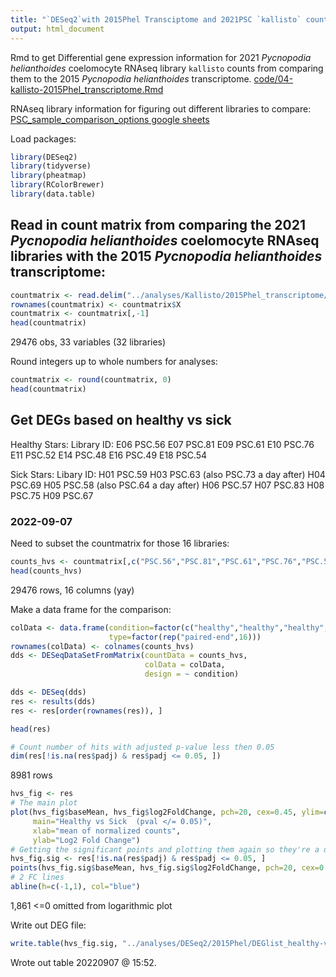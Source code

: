 ```yaml
---
title: "`DESeq2`with 2015Phel Transciptome and 2021PSC `kallisto` counts"
output: html_document
---
```


Rmd to get Differential gene expression information for 2021 _Pycnopodia helianthoides_ coelomocyte RNAseq library `kallisto` counts from comparing them to the 2015 _Pycnopodia helianthoides_ transcriptome.     [code/04-kallisto-2015Phel_transcriptome.Rmd](https://github.com/grace-ac/project_pycno/blob/main/code/04-kallisto-2015Phel_transcriptome.Rmd)

RNAseq library information for figuring out different libraries to compare: [PSC_sample_comparison_options google sheets](https://docs.google.com/spreadsheets/d/1LtIQ-VBCQNi1jJCGmf7DlA4f8Y410-CxwM1z6l-EjIY/edit#gid=0)

Load packages:
```r
library(DESeq2)
library(tidyverse)
library(pheatmap)
library(RColorBrewer)
library(data.table)
```


## Read in count matrix from comparing the 2021 _Pycnopodia helianthoides_ coelomocyte RNAseq libraries with the 2015 _Pycnopodia helianthoides_ transcriptome:  
```r
countmatrix <- read.delim("../analyses/Kallisto/2015Phel_transcriptome/kallisto-20220824_2015.isoform.counts.matrix", header = TRUE, sep = '\t')
rownames(countmatrix) <- countmatrix$X
countmatrix <- countmatrix[,-1]
head(countmatrix)
```
29476 obs, 33 variables (32 libraries)

Round integers up to whole numbers for analyses:    
```r
countmatrix <- round(countmatrix, 0)
head(countmatrix)
```

## Get DEGs based on healthy vs sick
Healthy Stars:   Library ID:
E06                 PSC.56
E07                 PSC.81
E09                 PSC.61
E10                 PSC.76
E11                 PSC.52
E14                 PSC.48
E16                 PSC.49
E18                 PSC.54

Sick Stars:       Libary ID:
H01                 PSC.59
H03                 PSC.63 (also PSC.73 a day after)
H04                 PSC.69
H05                 PSC.58 (also PSC.64 a day after)
H06                 PSC.57
H07                 PSC.83
H08                 PSC.75
H09                 PSC.67

### 2022-09-07    
Need to subset the countmatrix for those 16 libraries:    
```r
counts_hvs <- countmatrix[,c("PSC.56","PSC.81","PSC.61","PSC.76","PSC.52","PSC.48","PSC.49","PSC.54","PSC.59","PSC.63","PSC.69","PSC.58","PSC.57","PSC.83","PSC.75","PSC.67")]
head(counts_hvs)
```
29476 rows, 16 columns (yay)


Make a data frame for the comparison: 
```r
colData <- data.frame(condition=factor(c("healthy","healthy","healthy","healthy","healthy","healthy","healthy","healthy","sick","sick","sick","sick","sick","sick","sick","sick")),
                      type=factor(rep("paired-end",16)))
rownames(colData) <- colnames(counts_hvs)
dds <- DESeqDataSetFromMatrix(countData = counts_hvs,
                              colData = colData,
                              design = ~ condition)
```

```r
dds <- DESeq(dds)
res <- results(dds)
res <- res[order(rownames(res)), ]
```

```r
head(res)
```

```r
# Count number of hits with adjusted p-value less then 0.05
dim(res[!is.na(res$padj) & res$padj <= 0.05, ])
```
8981 rows 

```r
hvs_fig <- res
# The main plot
plot(hvs_fig$baseMean, hvs_fig$log2FoldChange, pch=20, cex=0.45, ylim=c(-15, 15), log="x", col="darkgray",
     main="Healthy vs Sick  (pval </= 0.05)",
     xlab="mean of normalized counts",
     ylab="Log2 Fold Change")
# Getting the significant points and plotting them again so they're a different color
hvs_fig.sig <- res[!is.na(res$padj) & res$padj <= 0.05, ]
points(hvs_fig.sig$baseMean, hvs_fig.sig$log2FoldChange, pch=20, cex=0.45, col="red")
# 2 FC lines
abline(h=c(-1,1), col="blue")
```
1,861 <=0 omitted from logarithmic plot

Write out DEG file: 
```r
write.table(hvs_fig.sig, "../analyses/DESeq2/2015Phel/DEGlist_healthy-vs-sick.tab", sep = "\t", row.names = T, quote = FALSE, col.names = TRUE)
```
Wrote out table 20220907 @ 15:52. 









